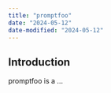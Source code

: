 ```yaml
---
title: "promptfoo"
date: "2024-05-12"
date-modified: "2024-05-12"
---
```


## Introduction

promptfoo is a ...